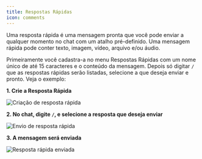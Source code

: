 ```yaml
---
title: Respostas Rápidas
icon: comments
---
```


Uma resposta rápida é uma mensagem pronta que você pode enviar a qualquer momento no chat com um atalho pré-definido. Uma mensagem rápida pode conter texto, imagem, vídeo, arquivo e/ou áudio.

Primeiramente você cadastra-a no menu Respostas Rápidas com um nome único de até 15 caracteres e o conteúdo da mensagem. Depois só digitar `/` que as respostas rápidas serão listadas, selecione a que deseja enviar e pronto. Veja o exemplo:

**1. Crie a Resposta Rápida**
<Frame>
  <img
    src="/images/quick-answer/quick-answer.png"
    alt="Criação de resposta rápida"
    className="rounded-lg"
  />
</Frame>

**2. No chat, digite `/`, e selecione a resposta que deseja enviar**
<Frame>
  <img
    src="/images/quick-answer/quick-answer-chat.png"
    alt="Envio de resposta rápida"
    className="rounded-lg"
  />
</Frame>

**3. A mensagem será enviada**
<Frame>
  <img
    src="/images/quick-answer/quick-answer-chat-2.png"
    alt="Resposta rápida enviada"
    className="rounded-lg"
  />
</Frame>
